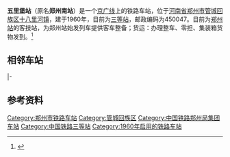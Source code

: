 {{about|位于京广铁路上，原命名为'''郑州南站'''的既有车站|建设中的位于[[郑州航空港区|郑州航空港区]]，规划及建设阶段曾称“郑州南站”的高速铁路车站|郑州航空港站|位于郑州市管城区南曹街道小李庄村，未来拟拟命名为“郑州南站”的改造中车站|小李庄站}}
{{Infobox China railway station 
|车站名称 = 五里堡站
|image = 
|caption = 
|former = 郑州南站、五里堡线路所
|英文名称 = Wulibao Railway Station
|车站代码 = 20759
|电报码 = ZNF
|pinyin_code = WLP
|车站位置 = [[河南省|河南省]][[郑州市|郑州市]][[管城回族区|管城回族区]][[十八里河镇|十八里河镇]]
|坐标 = {{coord|34|42|42|N|113|40|46|E|display=inline,title}}
|归属 = [[郑州局集团|郑州局集团]]
|线路 = [[京广铁路|京广铁路]]
|车站等级 = [[三等站_(中国大陆)|三等站]]
|月台数目 = 
|站台面 = 
|股道数目 = 
|网站 = 
}}
'''五里堡站'''（原名'''郑州南站'''）是一个[[京广铁路|京广线]]上的铁路车站，位于[[河南省|河南省]][[郑州市|郑州市]][[管城回族区|管城回族区]][[十八里河镇|十八里河镇]]，建于1960年，目前为[[三等站_(中国大陆)|三等站]]，邮政编码为450047。目前为[[郑州站|郑州站]]的客技站，为郑州站始发列车提供客车整备；货运：办理整车、零担、集装箱货物发到。<ref>{{cite web|title=火车站介绍|url=http://search.huochepiao.com/huochezhan/jieshao/|publisher=火车票网|accessdate=2012-10-13|deadurl=yes|archiveurl=https://web.archive.org/web/20121030120157/http://search.huochepiao.com/huochezhan/jieshao/|archivedate=2012-10-30}}</ref>

==相邻车站==
{{start rail box|[[File:China_Railways.svg|16px]] [[中国铁路|中国铁路]]}}
{{s-inop|[[郑州站|郑州站]]|{{站|丰台}}方向}}
{{s-line|[[京广铁路|京广铁路]]（客）<br />← 5km 五里堡站 7km →}}
{{s-inop|[[小李庄站|小李庄站]]|{{站|广州}}方向|rows=2}}
|-
{{s-inop|[[馬寨站_(鄭州)|馬寨站]]|{{站|东双桥}}方向}}
{{s-line|[[京广铁路|京广铁路]]（货）<br />←  五里堡站}}
{{end box}}

==参考资料==
{{reflist}}

{{京广铁路}}
[[Category:郑州市铁路车站|Category:郑州市铁路车站]]
[[Category:管城回族区|Category:管城回族区]]
[[Category:中国铁路郑州局集团车站|Category:中国铁路郑州局集团车站]]
[[Category:中国铁路三等站|Category:中国铁路三等站]]
[[Category:1960年启用的铁路车站|Category:1960年启用的铁路车站]]